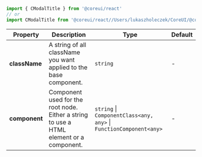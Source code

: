 
```jsx
import { CModalTitle } from '@coreui/react'
// or
import CModalTitle from '@coreui/react//Users/lukaszholeczek/CoreUI/@coreui/react/packages/coreui-react/src/components/modal/CModalTitle'
```

| Property | Description | Type | Default |
| --- | --- | --- | --- |
| **className** | A string of all className you want applied to the base component. | `string` | - |
| **component** | Component used for the root node. Either a string to use a HTML element or a component. | `string` \| `ComponentClass<any, any>` \| `FunctionComponent<any>` | - |
